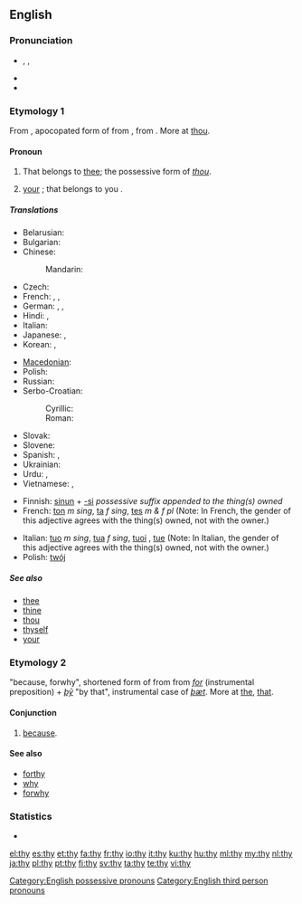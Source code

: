 {{wikipedia|dab=thy}}
==English==

===Pronunciation===
* {{enPR|''th''ī}}, {{IPA|/ðaɪ/}}, {{SAMPA|/DaI/}}
* {{audio|en-us-thy.ogg|Audio (US)}}
* {{rhymes|aɪ}}

===Etymology 1===
From {{etyl|enm|en}} {{term|thy|thi, thy|thy|lang=enm}}, apocopated form of  {{term|thine|thin, thyn, thine|lang=enm|thy", also "thine}} from {{etyl|ang|en}} {{term|þin|þīn|lang=ang|thy, thine}}, from {{proto|Germanic|þīnaz|lang=en}}. More at [[thou]].

====Pronoun====
{{en-pron}}

# {{archaic}} That belongs to [[thee]]; the possessive form of ''[[thou]]''.
# {{archaic|or|literary}} [[your]] {{qualifier|informal}}; that belongs to you {{qualifier|singular}}.

=====Translations=====
{{trans-top|possessive determiner}}
* Belarusian: {{t|be|твой|tr=tvoj|sc=Cyrl}}
* Bulgarian: {{t|bg|твой|tr=tvoj|sc=Cyrl}}
* Chinese:
*: Mandarin: {{t|zh|你|tr=nǐde|alt=你的|sc=Hani}}
* Czech: {{t|cs|tvůj}}
* French: {{t+|fr|ton|m}}, {{t+|fr|ta|f}}, {{t+|fr|tes|p}}
* German: {{t+|de|dein|m|n}}, {{t+|de|deine|f}}, {{t+|de|deine|p}}
* Hindi: {{t|hi|तेरा|tr=terā|sc=Deva}}, {{t|hi|तुम्हारा|tr=tumhārā|sc=Deva}}
* Italian: {{t|it|tuo}}
* Japanese: {{t|ja|お前|tr=おまえの, omae-no|alt=お前の|sc=Jpan}}, {{t|ja|君|tr=きみの, kimi-no|alt=君の|sc=Jpan}}
* Korean: {{t|ko|네|tr=ne|sc=Kore}}, {{t|ko|너의|tr=neo-ui|sc=Kore}}
{{trans-mid}}
* [[Macedonian]]: {{t|mk|твој|tr=tvoj|sc=Cyrl}}
* Polish: {{t|pl|twój}}
* Russian: {{t|ru|твой|tr=tvoj|sc=Cyrl}}
* Serbo-Croatian:
*: Cyrillic: {{t|sh|твој}}
*: Roman: {{t|sh|tvoj}}
* Slovak: {{t|sk|tvoj}}
* Slovene: {{t|sl|tvoj}}
* Spanish: {{t|es|tu}}, {{t|es|tuyo}}
* Ukrainian: {{t|uk|твій|tr=tvij|sc=Cyrl}}
* Urdu: {{t|ur|تیرا|tr=terā|sc=ur-Arab}}, {{t|ur|تمھارا|tr=tumhārā|sc=ur-Arab}}
* Vietnamese: {{t|vi|của mày}}, {{t|vi|của em}}
{{trans-bottom}}

{{checktrans-top}}
* Finnish: [[sinun]] + [[-si]] ''possessive suffix appended to the thing(s) owned''
* French: [[ton]] ''m sing'', [[ta]] ''f sing'', [[tes]] ''m & f pl'' (Note: In French, the gender of this adjective agrees with the thing(s) owned, not with the owner.)
{{trans-mid}}
* Italian: [[tuo]] ''m sing'', [[tua]] ''f sing'', [[tuoi]] {{m|p}}, [[tue]] {{f|p}} (Note: In Italian, the gender of this adjective agrees with the thing(s) owned, not with the owner.)
* Polish: [[twój]]
{{trans-bottom}}

=====See also=====
* [[thee]]
* [[thine]]
* [[thou]]
* [[thyself]]
* [[your]]

===Etymology 2===
{{etyl|enm}} {{term||thy}} "because, forwhy", shortened form of {{term|forthy|for-thy, forthy|for that|lang=enm}} from {{etyl|ang}} {{term|for þy þe|for þȳ [þe]|because [that]|lang=ang}} from ''[[for#Old English|for]]'' (instrumental preposition) + ''[[þy#Old English|þȳ]]'' "by that", instrumental case of ''[[þæt]]''. More at [[the]], [[that]].

====Conjunction====
{{en-con|-}}

# {{obsolete}} [[because]].

====See also====
* [[forthy]]
* [[why]]
* [[forwhy]]

===Statistics===
* {{rank|use|used|began|253|thy|less|till|next}}

[[Category:English possessive pronouns]]
[[Category:English third person pronouns]]

[[el:thy]]
[[es:thy]]
[[et:thy]]
[[fa:thy]]
[[fr:thy]]
[[io:thy]]
[[it:thy]]
[[ku:thy]]
[[hu:thy]]
[[ml:thy]]
[[my:thy]]
[[nl:thy]]
[[ja:thy]]
[[pl:thy]]
[[pt:thy]]
[[fi:thy]]
[[sv:thy]]
[[ta:thy]]
[[te:thy]]
[[vi:thy]]